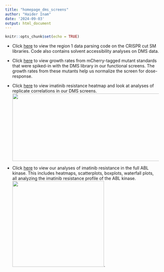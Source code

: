 ```yaml
---
title: "homepage_dms_screens"
author: "Haider Inam"
date: '2024-09-03'
output: html_document
---
```


```r
knitr::opts_chunk$set(echo = TRUE)
```


* Click [here](ABL_Region1_parser.html) to view the region 1 data parsing code on the CRISPR cut SM libraries. Code also contains solvent accessibility analyses on DMS data. 


* Click [here](regions1234_spikeins_growthrates.html) to view growth rates from mCherry-tagged mutant standards that were spiked-in with the DMS library in our functional screens. The growth rates from these mutants help us normalize the screen for dose-response.  

* Click [here](region234plottingcode.html) to view imatinib resistance heatmap and look at analyses of replicate correlations in our DMS screens.  
<img src="assets/imatinib_heatmap.png" width="600" height="221"  alt="">  


* Click [here](ABL_cosmic_analysis_fullkinase.html) to view our analyses of imatinib resistance in the full ABL kinase. This includes heatmaps, scatterplots, boxplots, waterfall plots, all analyzing the imatinib resistance profile of the ABL kinase.  
<img src="assets/fullkinase_scatter.png" width="300" height="281"  alt="">.  
